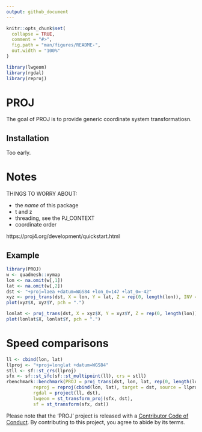 ```yaml
---
output: github_document
---
```


<!-- README.md is generated from README.Rmd. Please edit that file -->

```r
knitr::opts_chunk$set(
  collapse = TRUE,
  comment = "#>",
  fig.path = "man/figures/README-",
  out.width = "100%"
)

library(lwgeom)
library(rgdal)
library(reproj)

```
# PROJ

<!-- badges: start -->
<!-- badges: end -->

The goal of PROJ is to provide generic coordinate system transformatiosn. 

## Installation

Too early. 

# Notes


THINGS TO WORRY ABOUT:

* the *name* of this package
* t and z
* threading, see the PJ_CONTEXT
* coordinate order

https://proj4.org/development/quickstart.html

## Example


```r
library(PROJ)
w <- quadmesh::xymap
lon <- na.omit(w[,1])
lat <- na.omit(w[,2])
dst <- "+proj=laea +datum=WGS84 +lon_0=147 +lat_0=-42"
xyz <- proj_trans(dst, X = lon, Y = lat, Z = rep(0, length(lon)), INV = FALSE)
plot(xyz$X, xyz$Y, pch = ".")

lonlat <- proj_trans(dst, X = xyz$X, Y = xyz$Y, Z = rep(0, length(lon)), INV = TRUE)
plot(lonlat$X, lonlat$Y, pch = ".")
```



# Speed comparisons

```r
ll <- cbind(lon, lat)
llproj <- "+proj=longlat +datum=WGS84"
stll <- sf::st_crs(llproj)
sfx <- sf::st_sfc(sf::st_multipoint(ll), crs = stll)  
rbenchmark::benchmark(PROJ = proj_trans(dst, lon, lat, rep(0, length(lon)), FALSE), 
          reproj = reproj(cbind(lon, lat), target = dst, source = llproj), 
          rgdal = project(ll, dst), 
          lwgeom = st_transform_proj(sfx, dst), 
          sf = st_transform(sfx, dst))
```

Please note that the 'PROJ' project is released with a
  [Contributor Code of Conduct](CODE_OF_CONDUCT.md).
  By contributing to this project, you agree to abide by its terms.

